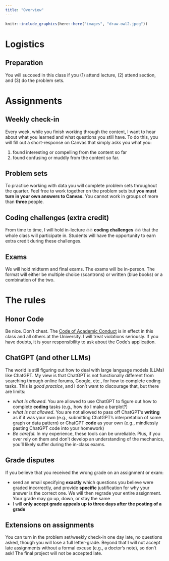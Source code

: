 ```yaml
---
title: "Overview"
---
```



```r
knitr::include_graphics(here::here("images", "draw-owl2.jpeg"))
```


# Logistics


## Preparation

You will succeed in this class if you (1) attend lecture, (2) attend section, and (3) do the problem sets.



# Assignments


## Weekly check-in

Every week, while you finish working through the content, I want to hear about what you learned and what questions you still have. To do this, you will fill out a short-response on Canvas that simply asks you what you: 

1) found interesting or compelling from the content so far 
2) found confusing or muddly from the content so far. 

## Problem sets

To practice working with data you will complete problem sets throughout the quarter. Feel free to work together on the problem sets but **you must turn in your own answers to Canvas.** You cannot work in groups of more than **three** people.


## Coding challenges (**extra credit**)

From time to time, I will hold in-lecture 🔥🔥 **coding challenges** 🔥🔥 that the whole class will participate in. Students will have the opportunity to earn extra credit during these challenges. 


## Exams

We will hold midterm and final exams. The exams will be in-person. The format will either be multiple choice (scantrons) or written (blue books) or a combination of the two.


# The rules


## Honor Code

Be nice. Don't cheat. The [Code of Academic Conduct](https://ossja.ucdavis.edu/code-academic-conduct) is in effect in this class and all others at the University. I will treat violations seriously. If you have doubts, it is your responsibility to ask about the Code’s application.


## ChatGPT (and other LLMs)

The world is still figuring out how to deal with large language models (LLMs) like ChatGPT. My view is that ChatGPT is not functionally different from searching through online forums, Google, etc., for how to complete coding tasks. This is *good practice*, and I don't want to discourage that, but there are limits:  

* *what is allowed*. You are allowed to use ChatGPT to figure out how to complete **coding** tasks (e.g., how do I make a barplot?)
* *what is not allowed*. You are not allowed to pass off ChatGPT's **writing** as if it was your own (e.g., submitting ChatGPT's interpretation of some graph or data pattern) or ChatGPT **code** as your own (e.g., mindlessly pasting ChatGPT code into your homework)
* *Be careful*. In my experience, these tools can be unreliable. Plus, if you over rely on them and don't develop an understanding of the mechanics, you'll likely suffer during the in-class exams. 


## Grade disputes

If you believe that you received the wrong grade on an assignment or exam:

-   send an email specifying **exactly** which questions you believe were graded incorrectly, and provide **specific** justification for why your answer is the correct one. We will then regrade your entire assignment. Your grade may go up, down, or stay the same
-   I will **only accept grade appeals up to three days after the posting of a grade**


## Extensions on assignments

You can turn in the problem set/weekly check-in one day late, no questions asked, though you will lose a full letter-grade. Beyond that I will not accept late assignments without a formal excuse (e.g., a doctor's note), so don't ask! The final project will not be accepted late. 




